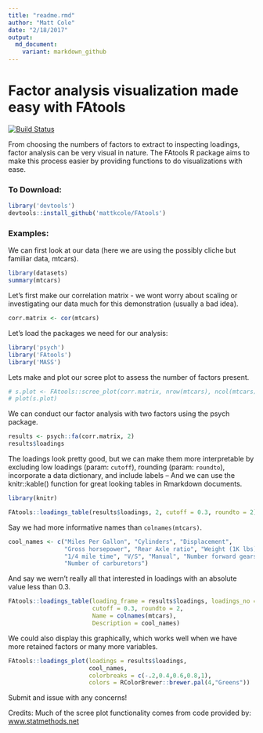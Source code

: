 ```yaml
---
title: "readme.rmd"
author: "Matt Cole"
date: "2/18/2017"
output:
  md_document:
    variant: markdown_github
---
```

Factor analysis visualization made easy with FAtools
=================
[![Build Status](https://travis-ci.org/mattkcole/FAtools.svg?branch=master)](https://travis-ci.org/mattkcole/FAtools)


From choosing the numbers of factors to extract to inspecting loadings, factor analysis can be very visual in nature.
The FAtools R package aims to make this process easier by providing functions to do visualizations with ease.

### To Download:

```r
library('devtools')
devtools::install_github('mattkcole/FAtools')
```

### Examples:

We can first look at our data (here we are using the possibly cliche but familiar data, mtcars).
```r
library(datasets)
summary(mtcars)
```

Let's first make our correlation matrix - we wont worry about scaling or investigating our data much for this demonstration (usually a bad idea).
```r
corr.matrix <- cor(mtcars)
```

Let's load the packages we need for our analysis:
```r
library('psych')
library('FAtools')
library('MASS')
```

Lets make and plot our scree plot to assess the number of factors present.
```r
# s.plot <- FAtools::scree_plot(corr.matrix, nrow(mtcars), ncol(mtcars))
# plot(s.plot)
```

We can conduct our factor analysis with two factors using the psych package.
```r
results <- psych::fa(corr.matrix, 2)
results$loadings
```


The loadings look pretty good, but we can make them more interpretable by excluding low loadings (param: `cutoff`), rounding (param: `roundto`), incorporate a data dictionary, and include labels -- And we can use the knitr::kable() function for great looking tables in Rmarkdown documents.  

```r
library(knitr)
```

```r
FAtools::loadings_table(results$loadings, 2, cutoff = 0.3, roundto = 2)
```

Say we had more informative names than `colnames(mtcars)`.

```r
cool_names <- c("Miles Per Gallon", "Cylinders", "Displacement",
                "Gross horsepower", "Rear Axle ratio", "Weight (1K lbs)",
                "1/4 mile time", "V/S", "Manual", "Number forward gears",
                "Number of carburetors")
```

And say we wern't really all that interested in loadings with an absolute value less than 0.3. 

```r
FAtools::loadings_table(loading_frame = results$loadings, loadings_no = 2,
                        cutoff = 0.3, roundto = 2,
                        Name = colnames(mtcars), 
                        Description = cool_names)
```


We could also display this graphically, which works well when we have more retained factors or many more variables.

```r
FAtools::loadings_plot(loadings = results$loadings,
                       cool_names,
                       colorbreaks = c(-.2,0.4,0.6,0.8,1),
                       colors = RColorBrewer::brewer.pal(4,"Greens"))
```


Submit and issue with any concerns! 



Credits:
Much of the scree plot functionality comes from code provided by:
[www.statmethods.net](http://www.statmethods.net/advstats/factor.html)


